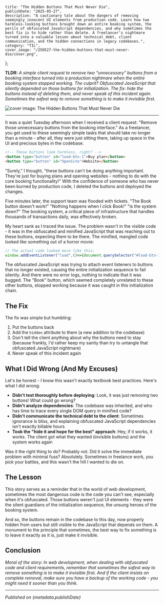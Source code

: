     title: "The Hidden Buttons That Must Never Die",
    publishDate: "2025-05-27",
    description: "A cautionary tale about the dangers of removing seemingly innocent UI elements from production code. Learn how two harmless-looking buttons brought down an entire booking system, the perils of obfuscated JavaScript dependencies, and why sometimes the best fix is to hide rather than delete. A freelancer's nightmare turned into a valuable lesson about technical debt, client communication, and the hidden connections in legacy codebases.",
    category: "TIL",
    cover_image: "/250527-the-hidden-buttons-that-must-never-die/cover.png",
};

**TLDR:** *A simple client request to remove two "unnecessary" buttons from a booking interface turned into a production nightmare when the entire booking system stopped working. The culprit? Obfuscated JavaScript that silently depended on those buttons for initialization. The fix: hide the buttons instead of deleting them, and never speak of this incident again. Sometimes the safest way to remove something is to make it invisible first.*

<img src={metadata.cover_image} alt="cover image: The Hidden Buttons That Must Never Die"/>

---

It was a quiet Tuesday afternoon when I received a client request: "Remove those unnecessary buttons from the booking interface." As a freelancer, you get used to these seemingly simple tasks that should take no longer than a minute - after all, they were just sitting there, taking up space in the UI and precious bytes in the codebase.

```html
<!-- These buttons look harmless, right? -->    
<button type="button" id="load-btn-1">Buy plan</button>
<button type="button" id="OpenSite">Website</button>
```

"Surely," I thought, "these buttons can't be doing anything important. They're just for buying plans and opening websites - nothing to do with the core booking functionality!" With the confidence of someone who has never been burned by production code, I deleted the buttons and deployed the changes.

Five minutes later, the support team was flooded with tickets. "The Book button doesn't work!" "Nothing happens when I click Book!" "Is the system down?" The booking system, a critical piece of infrastructure that handles thousands of transactions daily, was effectively broken.

My heart sank as I traced the issue. The problem wasn't in the visible code - it was in the obfuscated and minified JavaScript that was reaching out to these buttons, expecting them to be there. The minified, mangled code looked like something out of a horror movie:

```javascript
// The actual code looked more like this:
window.addEventListener("load",()=>{document.querySelector("#load-btn-1").addEventListener("click",()=>{buyPlan()}),document.querySelector("#OpenSite").addEventListener("click",()=>{OpenSite()}),/*...more mangled code...*/});
```

The obfuscated JavaScript was trying to attach event listeners to buttons that no longer existed, causing the entire initialization sequence to fail silently. And there were no error logs, nothing to indicate that it was bugged. The "Book" button, which seemed completely unrelated to these other buttons, stopped working because it was caught in this initialization chain.

## The Fix

The fix was simple but humbling:

1. Put the buttons back
2. Add the `hidden` attribute to them (a new addition to the codebase)
3. Don't tell the client anything about why the buttons need to stay (because frankly, I'd rather keep my sanity than try to untangle that obfuscated JavaScript nightmare)
4. Never speak of this incident again

## What I Did Wrong (And My Excuses)

Let's be honest - I know this wasn't exactly textbook best practices. Here's what I did wrong:

- **Didn't test thoroughly before deploying**: Look, it was just removing two buttons! What could go wrong?
- **Didn't analyze dependencies**: The codebase was inherited, and who has time to trace every single DOM query in minified code?
- **Didn't communicate the technical debt to the client**: Sometimes ignorance is bliss, and explaining obfuscated JavaScript dependencies isn't exactly billable hours
- **Took the "hide it and hope for the best" approach**: Hey, if it works, it works. The client got what they wanted (invisible buttons) and the system works again

Was it the right thing to do? Probably not. Did it solve the immediate problem with minimal fuss? Absolutely. Sometimes in freelance work, you pick your battles, and this wasn't the hill I wanted to die on.

## The Lesson

This story serves as a reminder that in the world of web development, sometimes the most dangerous code is the code you can't see, especially when it's obfuscated. Those buttons weren't just UI elements - they were the silent guardians of the initialization sequence, the unsung heroes of the booking system.

And so, the buttons remain in the codebase to this day, now properly hidden from users but still visible to the JavaScript that depends on them. A monument to the principle that sometimes, the best way to fix something is to leave it exactly as it is, just make it invisible.

## Conclusion

*Moral of the story: In web development, when dealing with obfuscated code and client requirements, remember that sometimes the safest way to remove something is to make it invisible first. And if the client insists on complete removal, make sure you have a backup of the working code - you might need it sooner than you think.*

---

*Published on {metadata.publishDate}* 